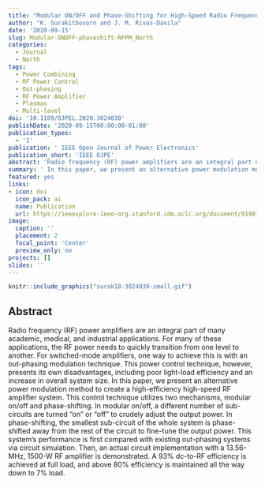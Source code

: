 ```yaml
---
title: "Modular ON/OFF and Phase-Shifting for High-Speed Radio Frequency Power Modulation"
author: "K. Surakitbovorn and J. M. Rivas-Davila"
date: '2020-09-15'
slug: Modular-ONOFF-phaseshift-RFPM_North
categories:
  - Journal
  - North
tags:
  - Power Combining
  - RF Power Control
  - Out-phasing
  - RF Power Amplifier
  - Plasmas
  - Multi-level
doi: '10.1109/OJPEL.2020.3024030'
publishDate: '2020-09-15T00:00:00-01:00'
publication_types:
  - '1'
publication: ' IEEE Open Journal of Power Electronics'
publication_short: 'IEEE OJPE'
abstract: 'Radio frequency (RF) power amplifiers are an integral part of many academic, medical, and industrial applications. For many of these applications, the RF power needs to quickly transition from one level to another. For switched-mode amplifiers, one way to achieve this is with an out-phasing modulation technique. This power control technique, however, presents its own disadvantages, including poor light-load efficiency and an increase in overall system size. In this paper, we present an alternative power modulation method to create a high-efficiency high-speed RF amplifier system. This control technique utilizes two mechanisms, modular on/off and phase-shifting. In modular on/off, a different number of sub-circuits are turned “on” or “off” to crudely adjust the output power. In phase-shifting, the smallest sub-circuit of the whole system is phase-shifted away from the rest of the circuit to fine-tune the output power. This systems performance is first compared with existing out-phasing systems via circuit simulation. Then, an actual circuit implementation with a 13.56-MHz, 1500-W RF amplifier is demonstrated. A 93% dc-to-RF efficiency is achieved at full load, and above 80% efficiency is maintained all the way down to 7% load.'
summary: ' In this paper, we present an alternative power modulation method to create a high-efficiency high-speed RF amplifier system. This control technique utilizes two mechanisms, modular on/off and phase-shifting. In modular on/off, a different number of sub-circuits are turned “on” or “off” to crudely adjust the output power.'
featured: yes
links:
- icon: doi
  icon_pack: ai
  name: Publication
  url: https://ieeexplore-ieee-org.stanford.idm.oclc.org/document/9198141
image:
  caption: ''
  placement: 2
  focal_point: 'Center'
  preview_only: no
projects: []
slides: ''
---
```



```r
knitr::include_graphics("surak18-3024030-small.gif")
```

## Abstract 

Radio frequency (RF) power amplifiers are an integral part of many academic, medical, and industrial applications. For many of these applications, the RF power needs to quickly transition from one level to another. For switched-mode amplifiers, one way to achieve this is with an out-phasing modulation technique. This power control technique, however, presents its own disadvantages, including poor light-load efficiency and an increase in overall system size. In this paper, we present an alternative power modulation method to create a high-efficiency high-speed RF amplifier system. This control technique utilizes two mechanisms, modular on/off and phase-shifting. In modular on/off, a different number of sub-circuits are turned “on” or “off” to crudely adjust the output power. In phase-shifting, the smallest sub-circuit of the whole system is phase-shifted away from the rest of the circuit to fine-tune the output power. This system's performance is first compared with existing out-phasing systems via circuit simulation. Then, an actual circuit implementation with a 13.56-MHz, 1500-W RF amplifier is demonstrated. A 93% dc-to-RF efficiency is achieved at full load, and above 80% efficiency is maintained all the way down to 7% load.